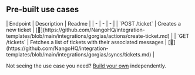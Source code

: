
## Pre-built use cases

<AccordionGroup>


<Accordion title="Tickets">
| Endpoint | Description | Readme |
| - | - | - |
| `POST /ticket` | Creates a new ticket | [🔗](https://github.com/NangoHQ/integration-templates/blob/main/integrations/gorgias/actions/create-ticket.md) |
| `GET /tickets` | Fetches a list of tickets with their associated messages | [🔗](https://github.com/NangoHQ/integration-templates/blob/main/integrations/gorgias/syncs/tickets.md) |
</Accordion>

</AccordionGroup>

<Tip>Not seeing the use case you need? [Build your own](https://docs.nango.dev/guides/customize/setup) independently.</Tip>
